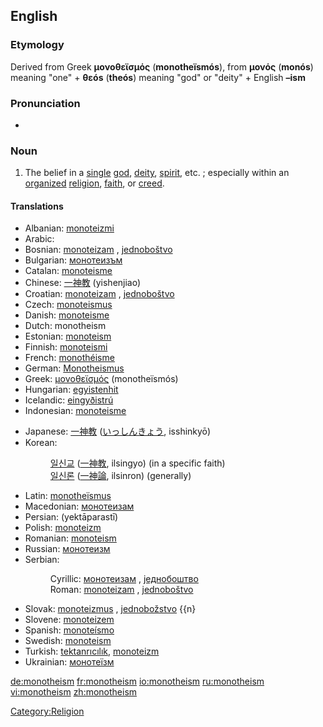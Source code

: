 ==English==

===Etymology===
Derived from Greek '''μονοθεϊσμός''' ('''monotheïsmós'''), from '''μονός''' ('''monós''') meaning "one" + '''θεós''' ('''theós''') meaning "god" or "deity" + English '''–ism'''

===Pronunciation===
*{{audio|en-us-monotheism.ogg|Audio (US)}}

===Noun===
{{en-noun}}
# The belief in a [[single]] [[god]], [[deity]], [[spirit]], etc. ; especially within an [[organize]]d [[religion]], [[faith]], or [[creed]].

====Translations====
{{top}}
*Albanian: [[monoteizmi]]
*Arabic: {{ARchar|[[توحيدية]]}}
*Bosnian: [[monoteizam]] {{m}}, [[jednoboštvo]] {{n}}
*Bulgarian: [[монотеизъм]] {{m}}
*Catalan: [[monoteisme]]
*Chinese: [[一神教]] (yishenjiao)
*Croatian: [[monoteizam]] {{m}}, [[jednoboštvo]] {{n}}
*Czech: [[monoteismus]] {{m}}
*Danish: [[monoteisme]]
*Dutch: monotheism
*Estonian: [[monoteism]]
*Finnish: [[monoteismi]]
*French: [[monothéisme]] {{m}}
*German: [[Monotheismus]] {{m}}
*Greek: [[μονοθεϊσμός]] (monotheïsmós)
*Hungarian: [[egyistenhit]]
*Icelandic: [[eingyðistrú]]
*Indonesian: [[monoteisme]]
{{mid}}
*Japanese: [[一神教]] ([[いっしんきょう]], isshinkyō)
*Korean: 
*:[[일신교]] ([[一神教]], ilsingyo) (in a specific faith)
*:[[일신론]] ([[一神論]], ilsinron) (generally)
*Latin: [[monotheïsmus]] {{m}}
*Macedonian: [[монотеизам]] {{m}}
*Persian: {{FAchar|[[یکتاپرستی]]}} (yektāparastī)
*Polish: [[monoteizm]] {{m}}
*Romanian: [[monoteism]]
*Russian: [[монотеизм]] {{m}}
*Serbian:
*:Cyrillic: [[монотеизам]] {{m}}, [[једнобоштво]] {{n}}
*:Roman: [[monoteizam]] {{m}}, [[jednoboštvo]] {{n}}
*Slovak: [[monoteizmus]] {{m}}, [[jednobožstvo]] {{n}
*Slovene: [[monoteizem]] {{m}}
*Spanish: [[monoteísmo]] {{m}}
*Swedish: [[monoteism]]
*Turkish: [[tektanrıcılık]], [[monoteizm]]
*Ukrainian: [[монотеїзм]] {{m}}
{{bottom}}

[[Category:Religion]]

[[de:monotheism]]
[[fr:monotheism]]
[[io:monotheism]]
[[ru:monotheism]]
[[vi:monotheism]]
[[zh:monotheism]]